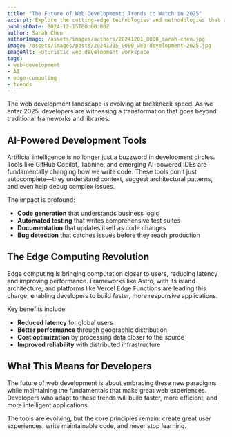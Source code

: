 ```yaml
---
title: "The Future of Web Development: Trends to Watch in 2025"
excerpt: Explore the cutting-edge technologies and methodologies that are reshaping how we build for the web, from AI-powered development tools to the rise of edge computing.
publishDate: 2024-12-15T00:00:00Z
author: Sarah Chen
authorImage: /assets/images/authors/20241201_0000_sarah-chen.jpg
Image: /assets/images/posts/20241215_0000_web-development-2025.jpg
ImageAlt: Futuristic web development workspace
tags:
- web-development
- AI
- edge-computing
- trends
---
```


The web development landscape is evolving at breakneck speed. As we enter 2025, developers are witnessing a transformation that goes beyond traditional frameworks and libraries.

## AI-Powered Development Tools

Artificial intelligence is no longer just a buzzword in development circles. Tools like GitHub Copilot, Tabnine, and emerging AI-powered IDEs are fundamentally changing how we write code. These tools don't just autocomplete—they understand context, suggest architectural patterns, and even help debug complex issues.

The impact is profound:
- **Code generation** that understands business logic
- **Automated testing** that writes comprehensive test suites
- **Documentation** that updates itself as code changes
- **Bug detection** that catches issues before they reach production

## The Edge Computing Revolution

Edge computing is bringing computation closer to users, reducing latency and improving performance. Frameworks like Astro, with its island architecture, and platforms like Vercel Edge Functions are leading this charge, enabling developers to build faster, more responsive applications.

Key benefits include:
- **Reduced latency** for global users
- **Better performance** through geographic distribution
- **Cost optimization** by processing data closer to the source
- **Improved reliability** with distributed infrastructure

## What This Means for Developers

The future of web development is about embracing these new paradigms while maintaining the fundamentals that make great web experiences. Developers who adapt to these trends will build faster, more efficient, and more intelligent applications.

The tools are evolving, but the core principles remain: create great user experiences, write maintainable code, and never stop learning.